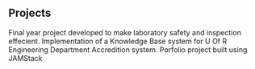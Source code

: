 ## Projects

<ProjectCard title="LabFiz" link="https://github.com/Capstone2019-ZAM/LabFiz" bg="linear-gradient(to right, #D4145A 0%, #FBB03B 100%)">
Final year project developed to make laboratory safety and inspection effecient.
</ProjectCard>

<ProjectCard title="U Of R Engineering Accredition -Knowledge Base" link="https://github.com/ahmed35m/grad_attr_kb" bg="linear-gradient(to right, #D4145A 0%, #FBB03B 100%)">
Implementation of a Knowledge Base system for U Of R Engineering Department Accredition system.
</ProjectCard>

<ProjectCard title="Portfolio" link="https://github.com/ahmed35m/gatsby-starter-portfolio" bg="linear-gradient(to right, #D4145A 0%, #FBB03B 100%)">
Porfolio project built using  JAMStack
</ProjectCard>
